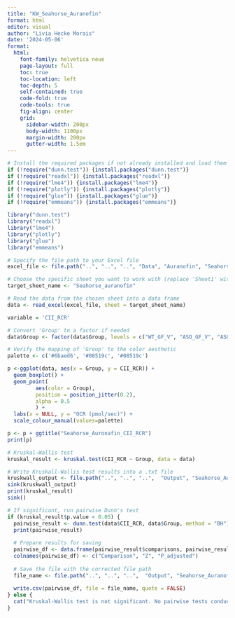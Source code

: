 ```yaml
---
title: "KW_Seahorse_Auranofin"
format: html
editor: visual
author: "Livia Hecke Morais"
date: '2024-05-06'
format: 
  html:
    font-family: helvetica neue
    page-layout: full
    toc: true
    toc-location: left
    toc-depth: 5
    self-contained: true
    code-fold: true
    code-tools: true
    fig-align: center
    grid:
      sidebar-width: 200px
      body-width: 1100px
      margin-width: 200px
      gutter-width: 1.5em
---
```


```r
# Install the required packages if not already installed and load them
if (!require("dunn.test")) {install.packages("dunn.test")}
if (!require("readxl")) {install.packages("readxl")}
if (!require("lme4")) {install.packages("lme4")}
if (!require("plotly")) {install.packages("plotly")}
if (!require("glue")) {install.packages("glue")}
if (!require("emmeans")) {install.packages("emmeans")}

library("dunn.test")
library("readxl")
library("lme4")
library("plotly")
library("glue")
library("emmeans")
```

```r
# Specify the file path to your Excel file
excel_file <- file.path("..", "..", "..", "Data", "Auranofin", "Seahorse_Auranofin_Livia_012324.xlsx")

# Choose the specific sheet you want to work with (replace 'Sheet1' with the sheet name you need)
target_sheet_name <- "Seahorse_auranofin"

# Read the data from the chosen sheet into a data frame
data <- read_excel(excel_file, sheet = target_sheet_name)

variable = 'CII_RCR'
```

```r
# Convert 'Group' to a factor if needed
data$Group <- factor(data$Group, levels = c("WT_GF_V", "ASO_GF_V", "ASO_GF_A"))

# Verify the mapping of 'Group' to the color aesthetic
palette <- c('#6baed6', '#08519c', '#08519c')

p <-ggplot(data, aes(x = Group, y = CII_RCR)) +
  geom_boxplot() +
  geom_point(
         aes(color = Group), 
         position = position_jitter(0.2), 
         alpha = 0.5
         ) + 
  labs(x = NULL, y = "OCR (pmol/sec)") +
  scale_colour_manual(values=palette)

p <- p + ggtitle("Seahorse_Auronafin_CII_RCR")
print(p)
```

```r
# Kruskal-Wallis test
kruskal_result <- kruskal.test(CII_RCR ~ Group, data = data)

# Write Kruskall-Wallis test results into a .txt file
kruskwall_output <- file.path("..", "..", "..",  "Output", "Seahorse_Auranofin", "CII", glue("KW_CII_RCR-{Sys.Date()}-kruskal.txt"))
sink(kruskwall_output)
print(kruskal_result)
sink()

# If significant, run pairwise Dunn's test
if (kruskal_result$p.value < 0.05) {
  pairwise_result <- dunn.test(data$CII_RCR, data$Group, method = "BH")
  print(pairwise_result)
  
  # Prepare results for saving
  pairwise_df <- data.frame(pairwise_result$comparisons, pairwise_result$Z, pairwise_result$P.adjusted)
  colnames(pairwise_df) <- c("Comparison", "Z", "P_adjusted")
  
  # Save the file with the corrected file path
  file_name <- file.path("..", "..", "..",  "Output", "Seahorse_Auranofin", "CII", glue("KW_CII_RCR-{Sys.Date()}-pairwise.txt"))
  
  write.csv(pairwise_df, file = file_name, quote = FALSE)
} else {
  cat("Kruskal-Wallis test is not significant. No pairwise tests conducted.\n")
}
```
